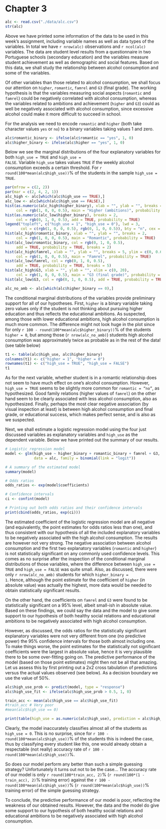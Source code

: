 
# Chapter 3

```r
alc <- read.csv("./data/alc.csv")
str(alc)
```

Above we have printed some information of the data to be used in this week's assignment, including variable names as well as data types of the variables. In total we have `r nrow(alc)` observations and `r ncol(alc)` variables. The data are student level results from a questionnaire in two Portuguese schools (secondary education) and the variables measure student achievement as well as demographic and social features. Based on this data, we shall study the relationship between alcohol consumption and some of the variables. 

Of other variables than those related to alcohol consumption, we shall focus our attention on <code>higher</code>, <code>romantic</code>, <code>famrel</code> and <code>G3</code> (final grade). The working hypothesis is that the variables measuring social aspects (<code>romantic</code> and <code>famrel</code>) could be negatively correlated with alcohol consumption, whereas the variables related to ambitions and achievement (<code>higher</code> and <code>G3</code>) could as well be negatively associated with alcohol consumption, since excessive alcohol could make it more difficult to succeed in school. 

For the analysis we need to encode <code>romantic</code> and <code>higher</code> (both take character values <code>yes</code> or <code>no</code>) to a binary variables taking values 1 and zero. 

```r
alc$romantic_binary <- ifelse(alc$romantic == "yes", 1, 0)
alc$higher_binary <- ifelse(alc$higher == "yes", 1, 0)
```

Below we see the marginal distributions of the four explanatory variables for both <code>high_use = TRUE</code> and <code>high_use = FALSE</code>. Variable <code>high_use</code> takes values <code>TRUE</code> if the weekly alcohol consumption exceeds a certain threshold. For `r round(100*mean(alc$high_use))`% of the students in the sample <code>high_use = TRUE</code>.

```r
par(mfrow = c(2, 2))
par(mar = c(2, 4, 2, 1))
alc_high <- alc[which(alc$high_use == TRUE),]
alc_low <- alc[which(alc$high_use == FALSE),]
hist(as.numeric(alc_high$higher_binary), xlab = "", ylab = "", breaks = 2,
     col = rgb(1, 0, 0, 0.5), main = "Higher (ambitions)", probability = TRUE, ylim = c(0, 2))
hist(as.numeric(alc_low$higher_binary), breaks = 2,
     col = rgb(0, 1, 0, 0.5), add = TRUE, probability = TRUE)
legend("topleft", c("high_use = 1", "high_use = 0"), lwd = 3, 
       col = c(rgb(1, 0, 0, 0.5), rgb(0, 1, 0, 0.5)), bty = "n", cex = 0.7)
hist(alc_high$romantic_binary, xlab = "", ylab = "", breaks = 2,
     col = rgb(1, 0, 0, 0.5), main = "Romantic", probability = TRUE)
hist(alc_low$romantic_binary, col = rgb(0, 1, 0, 0.5), 
     add = TRUE, probability = TRUE, breaks = 2)
hist(alc_high$famrel, xlab = "", ylab = "", breaks = 5, ylim = c(0, 0.6),
     col = rgb(1, 0, 0, 0.5), main = "Famrel", probability = TRUE)
hist(alc_low$famrel, col = rgb(0, 1, 0, 0.5), 
     add = TRUE, probability = TRUE, breaks = 5)
hist(alc_high$G3, xlab = "", ylab = "", xlim = c(0, 20),
     col = rgb(1, 0, 0, 0.5), main = "G3 (final grade)", probability = TRUE)
hist(alc_low$G3, col = rgb(0, 1, 0, 0.5), add = TRUE, probability = TRUE)
```

```r
alc_no_amb <- alc[which(alc$higher_binary == 0),]
```


The conditional marginal distributions of the variables provide preliminary support for all of our hypotheses. First, <code>higher</code> is a binary variable taking zero values only if the student is not thinking about pursuing higher education and thus reflects the educational ambitions. As suspected, among those with lower educational ambitions, high alcohol consumption is much more common. The difference might not look huge in the plot since for only `r 100 - round(100*mean(alc$higher_binary))`% of the students <code>higher = 0</code>, but among those (`r nrow(alc_no_amb)`) students high alcohol consumption was approximately twice as probable as in the rest of the data! (see table below)

```r
t1 <- table(alc$high_use, alc$higher_binary)
colnames(t1) <- c("higher = 1", "higher = 0")
rownames(t1) <- c("high_use = TRUE", "high_use = FALSE")
t1
```

As for the next variable, whether student is in a romantic relationship does not seem to have much effect on one's alcohol consumption. However, <code>high_use = TRUE</code> seems to be slightly more common for <code>romantic = "no"</code>, as hypothesized. Good family relations (higher values of <code>famrel</code>) on the other hand seem to be clearly associated with less alcohol consumption, also as hypothesized. Finally, perhaps the most clear negative association (by visual inspection at least) is between high alcohol consumption and final grade, or educational success, which makes perfect sense, and is also as we suspected. 

Next, we shall estimate a logistic regression model using the four just discussed variables as explanatory variables and <code>high_use</code> as the dependent variable. Below we have printed out the summary of our results.

```r
# Logistic regression model
model <- glm(high_use ~ higher_binary + romantic_binary + famrel + G3, 
             data = alc, family = binomial(link = "logit"))

# A summary of the estimated model
summary(model)

# Odds ratios
odds_ratios <- exp(model$coefficients)

# Confidence intervals
ci <- confint(model)

# Printing out both odds ratios and their confidence intervals
print(cbind(odds_ratios, exp(ci)))

```

The estimated coefficient of the logistic regression model are all negative (and equivalently, the point estimates for odds ratios less than one), and thus consistent with our hypothesis of all the included explanatory variables to be negatively associated with the high alcohol consumption. The results are however not very strong. The negative association between alcohol consumption and the first two explanatory variables (<code>romantic</code> and <code>higher</code>) is not statistically significant on any commonly used confidence levels. This comes as no surprise after the inspection of the conditional marginal distributions of those variables, where the difference between <code>high_use = TRUE</code> and <code>high_use = FALSE</code> was quite small. Also, as discussed, there were only `r nrow(alc_no_amb)` students for which <code>higher_binary = 1</code>. Hence, although the point estimate for the coefficient of <code>higher</code> (in absolute value) was actually the highest, more data would be needed to obtain statistically significant results. 

On the other hand, the coefficients on <code>famrel</code> and <code>G3</code> were found to be statistically significant on a 95% level, albeit small-ish in absolute value. Based on these findings, we could say the data and the model to give some support to our hypothesis of both healthy social relations and educational ambitions to be negatively associated with high alcohol consumption. 

However, as discussed, the odds ratios for the statistically significant explanatory variables were not very different from one (no predictive power) the 95% confidence intervals for those both almost including one. To make things worse, the point estimates for the statistically not significant coefficients were the largest in absolute value, hence it is very plausible there to be some over-fitting going on. The predictive performance of the model (based on those point estimates) might then not be all that amazing. Let us assess this by first printing out a 2x2 cross tabulation of predictions versus the actual values observed (see below). As a decision boundary we use the value of 50%.

```r

alc$high_use_prob <- predict(model, type = "response")
alc$high_use_fit <- ifelse(alc$high_use_prob > 0.5, 1, 0)

train_acc <- mean(alc$high_use == alc$high_use_fit)
#train_acc # Very poor
#mean(alc$high_use == 0) 

print(table(high_use = as.numeric(alc$high_use), prediction = alc$high_use_fit))

```

Clearly, the model inaccurately classifies almost all of the students as <code>high_use = 0</code>. This is no surprise, since for `r 100 - round(100*mean(alc$high_use))`% of the students this is indeed the case, thus by classifying every student like this, one would already obtain a respectable (not really) accuracy rate of `r 100 - round(100*mean(alc$high_use))`%. 

So does our model perform any better than such a simple guessing strategy? Unfortunately it turns out not to be the case... The accuracy rate of our model is only `r round(100*train_acc, 2)`% (`r round(100*(1 - train_acc), 2)`% training error) against the `r 100 - round(100*mean(alc$high_use))`% (`r round(100*mean(alc$high_use))`% training error) of the simple guessing strategy. 

To conclude, the predictive performance of our model is poor, reflecting the weakness of our obtained results. However, the data and the model do give some support to our hypothesis of both healthy social relations and educational ambitions to be negatively associated with high alcohol consumption.



